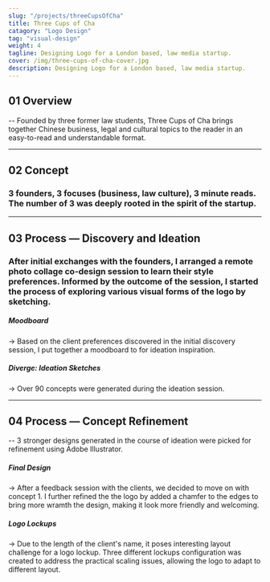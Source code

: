 ```yaml
---
slug: "/projects/threeCupsOfCha"
title: Three Cups of Cha
catagory: "Logo Design"
tag: "visual-design"
weight: 4
tagline: Designing Logo for a London based, law media startup.
cover: /img/three-cups-of-cha-cover.jpg
description: Designing Logo for a London based, law media startup.
---
```


## 01 Overview

-- Founded by three former law students, Three Cups of Cha brings together Chinese business, legal and cultural topics to the reader in an easy-to-read and understandable format.

<ProjectInfo>
  <ProjectInfoItem fieldName="My Role" value="Logo Design, Visual Design" />
  <ProjectInfoItem fieldName="Duration" value="2 weeks" />
  <ProjectInfoItem fieldName="Tools" value="Illustrator, Figma" />
</ProjectInfo>

---

## 02 Concept

### 3 founders, 3 focuses (business, law culture), 3 minute reads. The number of 3 was deeply rooted in the spirit of the startup.

<InterfaceDemo
  url="https://www.sfu.ca/~kkl64/videos/three-cups-of-cha/logo-construction.mp4"
  noPadding
/>

<FullImage
  src="/img/three-cups-of-cha/logo-breakdown.jpg"
  alt="Logo Breakdown"
/>

---

## 03 Process — Discovery and Ideation

### After initial exchanges with the founders, I arranged a remote photo collage co-design session to learn their style preferences. Informed by the outcome of the session, I started the process of exploring various visual forms of the logo by sketching.

<FullImage src="/img/three-cups-of-cha/moodboard.jpg" alt="moodboard" />

##### Moodboard

-> Based on the client preferences discovered in the initial discovery session, I put together a moodboard to for ideation inspiration.

<FullImage
  src="/img/three-cups-of-cha/initial-exploration.jpg"
  alt="initial sketches"
/>

##### Diverge: Ideation Sketches

-> Over 90 concepts were generated during the ideation session.

---

## 04 Process — Concept Refinement

-- 3 stronger designs generated in the course of ideation were picked for refinement using Adobe Illustrator.

<FullImage
  src="/img/three-cups-of-cha/logo-initial-concepts.jpg"
  alt="initial sketches"
  noPadding
/>

<FullImage
  src="/img/three-cups-of-cha/logo-construction.jpg"
  alt="logo construction"
/>

##### Final Design

-> After a feedback session with the clients, we decided to move on with concept 1. I further refined the the logo by added a chamfer to the edges to bring more wramth the design, making it look more friendly and welcoming.

<FullImage src="/img/three-cups-of-cha/logo-use.jpg" alt="logo lockup" />

##### Logo Lockups

-> Due to the length of the client's name, it poses interesting layout challenge for a logo lockup. Three different lockups configuration was created to address the practical scaling issues, allowing the logo to adapt to different layout.
